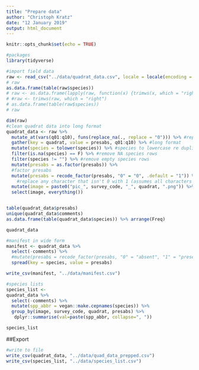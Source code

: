 ```yaml
---
title: "Prepare data"
author: "Christoph Kratz"
date: "12 January 2019"
output: html_document
---
```


```r
knitr::opts_chunk$set(echo = TRUE)
```

```r
#packages
library(tidyverse)
```


```r
#import field data
raw <- read_csv("../data/quadrat_data.csv", locale = locale(encoding = "ASCII"), trim_ws = T) %>% mutate_all(str_trim)
# raw
as.data.frame(table(raw$species))
# raw <- as.data.frame(lapply(raw, function(x) {trimws(x, which = "right")}))
# #raw <- trimws(raw, which = "right")
# as.data.frame(table(raw$species))
# raw
```

```r
dim(raw)
#clean quadrat data into long format
quadrat_data <- raw %>% 
  mutate_at(vars(q01:q10), funs(replace_na(., replace = "0"))) %>% #replace NA with 0
  gather(key = quadrat, value = presabs, q01:q10) %>% #long format
  mutate(species = tolower(species)) %>% #species to lowercase re duplicates
  filter(is.na(species) == F) %>% #remove NA species rows
  filter(species != "") %>% #remove empty species rows
  mutate(presabs = as.factor(presabs)) %>%   
  #factor presabs 
  mutate(presabs = recode_factor(presabs, "0" = "0", .default = "1")) %>%  #replace..
    #replace any character that isn't 0 with 1 (assumes all characters indicate presence)
  mutate(image = paste0("pic_", survey_code, "_", quadrat, ".png")) %>% #add pic filename
  select(image, everything())


table(quadrat_data$presabs)
unique(quadrat_data$comments)
as.data.frame(table(quadrat_data$species)) %>% arrange(Freq)

quadrat_data
```


```r
#manifest in wide form
manifest <- quadrat_data %>% 
  select(-comments) %>% 
  #mutate(presabs = recode_factor(presabs, "0" = "absent", "1" = "present")) %>% 
  spread(key = species, value = presabs)

write_csv(manifest, "../data/manifest.csv")
```

```r
#species lists
species_list <- 
quadrat_data %>% 
  select(-comments) %>% 
  mutate(spp_abbr = vegan::make.cepnames(species)) %>% 
  group_by(image, survey_code, quadrat, presabs) %>%
   dplyr::summarise(val=paste(spp_abbr, collapse=", "))

species_list
```

##Export
```r
#write to file
write_csv(quadrat_data, "../data/quad_data_prepped.csv")
write_csv(species_list, "../data/species_list.csv")
```



